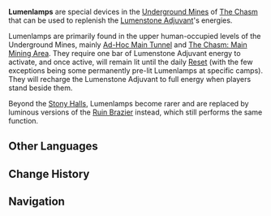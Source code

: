 {{Stub}}
{{Terminology Infobox
|image  = Lumenlamp.png
|region = Liyue
|area   = The Chasm
|type   = Exploration
}}
'''Lumenlamps''' are special devices in the [[The Chasm/Underground Mines|Underground Mines]] of [[The Chasm]] that can be used to replenish the [[Lumenstone Adjuvant]]'s energies.

Lumenlamps are primarily found in the upper human-occupied levels of the Underground Mines, mainly [[Ad-Hoc Main Tunnel]] and [[The Chasm: Main Mining Area]]. They require one bar of Lumenstone Adjuvant energy to activate, and once active, will remain lit until the daily [[Reset]] (with the few exceptions being some permanently pre-lit Lumenlamps at specific camps). They will recharge the Lumenstone Adjuvant to full energy when players stand beside them.

Beyond the [[Stony Halls]], Lumenlamps become rarer and are replaced by luminous versions of the [[Ruin Brazier]] instead, which still performs the same function.
==Other Languages==
{{Other Languages
|en      = Lumenlamp
|zhs     = 明石灯
|zhs_rm  = Míngshí-dēng
|zht     = 明石燈
|zht_rm  = Míngshí-dēng
|zh_tl   = Bright-stone Lamp
|ja      = 明石灯
|ja_rm   = Meiseki-tou{{Assumed}}
|ja_tl   = 
|ko      = {{tt|명석등|明石燈}}
|ko_rm   = Myeongseokdeung
|ko_tl   = Lumen-stone Light
|es      = Lámpara brillorroca
|es_tl   = 
|fr      = Lampe de lumen
|fr_tl   = Lumen Lamp
|ru      = Светоносная лампа
|ru_tl   = 
|th      = Lumenlamp
|vi      = Đèn {{tt|Minh Thạch|明石}}
|vi_tl   = 
|de      = Lumenlampe
|de_tl   = Lumenlamp
|id      = Lumenlamp
|pt      = Lanterna Lúmen
|pt_tl   = 
}}

==Change History==
{{Change History|2.6}}

==Navigation==
{{Exploration Navbox|Liyue}}